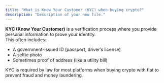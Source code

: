 ```yaml
---
title: "What is Know Your Customer (KYC) when buying crypto?"
description: "Description of your new file."
---
```


**KYC (Know Your Customer)** is a verification process where you provide personal information to prove your identity.\
This often includes:

- A government-issued ID (passport, driver’s license)
- A selfie photo
- Sometimes proof of address (like a utility bill)

KYC is required by law for most platforms when buying crypto with fiat to prevent fraud and money laundering.